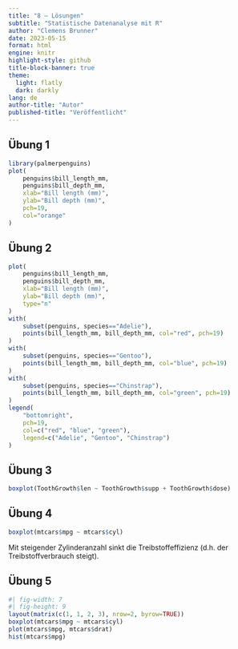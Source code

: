 ```yaml
---
title: "8 – Lösungen"
subtitle: "Statistische Datenanalyse mit R"
author: "Clemens Brunner"
date: 2023-05-15
format: html
engine: knitr
highlight-style: github
title-block-banner: true
theme:
  light: flatly
  dark: darkly
lang: de
author-title: "Autor"
published-title: "Veröffentlicht"
---
```


## Übung 1

```r
library(palmerpenguins)
plot(
    penguins$bill_length_mm,
    penguins$bill_depth_mm,
    xlab="Bill length (mm)",
    ylab="Bill depth (mm)",
    pch=19,
    col="orange"
)
```

## Übung 2

```r
plot(
    penguins$bill_length_mm,
    penguins$bill_depth_mm,
    xlab="Bill length (mm)",
    ylab="Bill depth (mm)",
    type="n"
)
with(
    subset(penguins, species=="Adelie"),
    points(bill_length_mm, bill_depth_mm, col="red", pch=19)
)
with(
    subset(penguins, species=="Gentoo"),
    points(bill_length_mm, bill_depth_mm, col="blue", pch=19)
)
with(
    subset(penguins, species=="Chinstrap"),
    points(bill_length_mm, bill_depth_mm, col="green", pch=19)
)
legend(
    "bottomright",
    pch=19,
    col=c("red", "blue", "green"),
    legend=c("Adelie", "Gentoo", "Chinstrap")
)
```


## Übung 3

```r
boxplot(ToothGrowth$len ~ ToothGrowth$supp + ToothGrowth$dose)
```


## Übung 4

```r
boxplot(mtcars$mpg ~ mtcars$cyl)
```

Mit steigender Zylinderanzahl sinkt die Treibstoffeffizienz (d.h. der Treibstoffverbrauch steigt).


## Übung 5

```r
#| fig-width: 7
#| fig-height: 9
layout(matrix(c(1, 1, 2, 3), nrow=2, byrow=TRUE))
boxplot(mtcars$mpg ~ mtcars$cyl)
plot(mtcars$mpg, mtcars$drat)
hist(mtcars$mpg)
```
